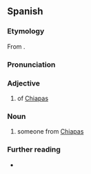 ==Spanish==

===Etymology===
From {{af|es|Chiapas|-eco}}.

===Pronunciation===
{{es-IPA}}

===Adjective===
{{es-adj}}

# {{lb|es|relational}} of [[Chiapas]] {{gl|state of Mexico}}

===Noun===
{{es-noun|m|f=chiapaneca}}

# someone from [[Chiapas]]

===Further reading===
* {{R:es:DRAE}}

{{C|es|Demonyms}}